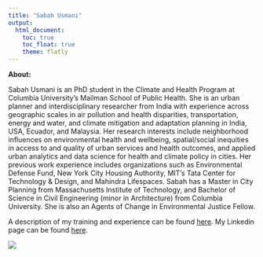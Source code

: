 ```yaml
---
title: "Sabah Usmani"
output: 
  html_document:
    toc: true
    toc_float: true
    theme: flatly
---
```


**About:**

Sabah Usmani is an PhD student in the Climate and Health Program at Columbia University’s Mailman School of Public Health. She is an urban planner and interdisciplinary researcher from India with experience across geographic scales in air pollution and health disparities, transportation, energy and water, and climate mitigation and adaptation planning in India, USA, Ecuador, and Malaysia. Her research interests include neighborhood influences on environmental health and wellbeing, spatial/social inequities in access to and quality of urban services and health outcomes, and applied urban analytics and data science for health and climate policy in cities. Her previous work experience includes organizations such as Environmental Defense Fund, New York City Housing Authority, MIT’s Tata Center for Technology & Design, and Mahindra Lifespaces. Sabah has a Master in City Planning from Massachusetts Institute of Technology, and Bachelor of Science in Civil Engineering (minor in Architecture) from Columbia University. She is also an Agents of Change in Environmental Justice Fellow.

A description of my training and experience can be found [here](experience.html). 
My Linkedin page can be found [here](https://www.linkedin.com/in/sabahusmani/).

![](https://agentsofchangeinej.org/wp-content/uploads/2022/09/EDF-Presentation-Sabah-Usmani.jpg)

